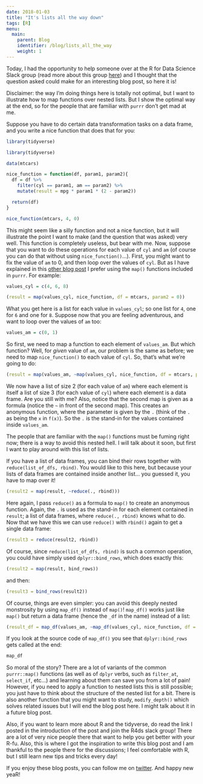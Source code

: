 ```yaml
---
date: 2018-01-03
title: "It's lists all the way down"
tags: [R]
menu:
  main:
    parent: Blog
    identifier: /blog/lists_all_the_way
    weight: 1
---
```


Today, I had the opportunity to help someone over at the R for Data Science Slack group (read more
about this group [here](https://medium.com/@kierisi/r4ds-the-next-iteration-d51e0a1b0b82)) and I
thought that the question asked could make for an interesting blog post, so here it is!

Disclaimer: the way I'm doing things here is totally not optimal, but I want to illustrate how to map
functions over nested lists. But I show the optimal way at the end, so for the people that are
familiar with `purrr` don't get mad at me.

Suppose you have to do certain data transformation tasks on a data frame, and you write a nice function
that does that for you:

```r
library(tidyverse)
```

```r
library(tidyverse)
```

```r
data(mtcars)

nice_function = function(df, param1, param2){
  df = df %>%
    filter(cyl == param1, am == param2) %>%
    mutate(result = mpg * param1 * (2 - param2))

  return(df)
}

nice_function(mtcars, 4, 0)
```

This might seem like a silly function and not a nice function, but it will illustrate the point I want
to make (and the question that was asked) very well. This function is completely useless, but bear
with me. Now, suppose that you want to do these operations for each value of `cyl` and `am` (of course
you can do that without using `nice_function()`...). First, you might want to fix the value of `am`
to 0, and then loop over the values of `cyl`. But as I have explained in this
[other blog post](http://blog.rdata.lu/post/2017-12-21-skip-errors-in-r-by-not-writing-loops/) I
prefer using the `map()` functions included in `purrr`. For example:

```r
values_cyl = c(4, 6, 8)

(result = map(values_cyl, nice_function, df = mtcars, param2 = 0))
```

What you get here is a list for each value in `values_cyl`; so one list for `4`, one for `6` and
one for `8`. Suppose now that you are feeling adventurous, and want to loop over the values of `am` too:

```r
values_am = c(0, 1)
```

So first, we need to map a function to each element of `values_am`. But which function? Well, for
*given* value of `am`, our problem is the same as before; we need to map `nice_function()` to each
value of `cyl`. So, that's what we're going to do:

```r
(result = map(values_am, ~map(values_cyl, nice_function, df = mtcars, param2 = .)))
```

We now have a list of size 2 (for each value of `am`) where each element is itself a list of size
3 (for each value of `cyl`) where each element is a data frame. Are you still with me? Also, notice
that the second map is given as a formula (notice the `~` in front of the second map). This creates
an anonymous function, where the parameter is given by the `.` (think of the `.` as being the `x`
in `f(x)`). So the `.` is the stand-in for the values contained inside `values_am`.

The people that are familiar with the `map()` functions must be fuming right now; there is a way
to avoid this nested hell. I will talk about it soon, but first I want to play around with this list of lists.

If you have a list of data frames, you can bind their rows together with `reduce(list_of_dfs, rbind)`.
You would like to this here, but because your lists of data frames are contained inside another list...
you guessed it, you have to map over it!

```r
(result2 = map(result, ~reduce(., rbind)))
```

Here again, I pass `reduce()` as a formula to `map()` to create an anonymous function. Again, the `.`
is used as the stand-in for each element contained in `result`; a list of data frames, where `reduce(., rbind)`
knows what to do. Now that we have this we can use `reduce()` with `rbind()` again to get a single
data frame:

```r
(result3 = reduce(result2, rbind))
```

Of course, since `reduce(list_of_dfs, rbind)` is such a common operation, you could have simply used
`dplyr::bind_rows`, which does exactly this:

```r
(result2 = map(result, bind_rows))
```

and then:

```r
(result3 = bind_rows(result2))
```

Of course, things are even simpler: you can avoid this deeply nested monstrosity by using `map_df()`
instead of `map()`! `map_df()` works just like `map()` but return a data frame (hence the `_df`
in the name) instead of a list:

```r
(result_df = map_df(values_am, ~map_df(values_cyl, nice_function, df = mtcars, param2 = .)))
```

If you look at the source code of `map_df()` you see that `dplyr::bind_rows` gets called at the end:

```r
map_df
```

So moral of the story? There are a lot of variants of the common `purrr::map()` functions (as well
as of `dplyr` verbs, such as `filter_at`, `select_if`, etc...) and learning about them can save you
from a lot of pain! However, if you need to apply a function to nested lists this is still possible;
you just have to think about the structure of the nested list for a bit. There is also another function
that you might want to study, `modify_depth()` which solves related issues but I will end the
blog post here. I might talk about it in a future blog post.

Also, if you want to learn more about R and the tidyverse, do read the link I posted in the introduction
of the post and join the R4ds slack group! There are a lot of very nice people there that want to help you
get better with your R-fu. Also, this is where I got the inspiration to write this blog post and I
am thankful to the people there for the discussions; I feel comfortable with R, but I still learn
new tips and tricks every day!

If you enjoy these blog posts, you can follow me on [twitter](https://twitter.com/brodriguesco). 
And happy new yeaR!
